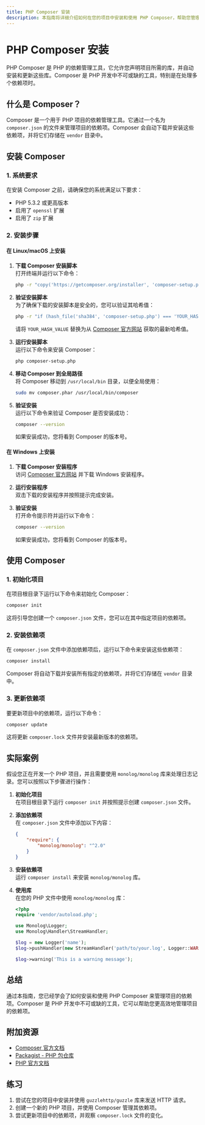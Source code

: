 ```yaml
---
title: PHP Composer 安装
description: 本指南将详细介绍如何在您的项目中安装和使用 PHP Composer，帮助您管理 PHP 依赖项。
---
```


# PHP Composer 安装

PHP Composer 是 PHP 的依赖管理工具，它允许您声明项目所需的库，并自动安装和更新这些库。Composer 是 PHP 开发中不可或缺的工具，特别是在处理多个依赖项时。

## 什么是 Composer？

Composer 是一个用于 PHP 项目的依赖管理工具。它通过一个名为 `composer.json` 的文件来管理项目的依赖项。Composer 会自动下载并安装这些依赖项，并将它们存储在 `vendor` 目录中。

## 安装 Composer

### 1. 系统要求

在安装 Composer 之前，请确保您的系统满足以下要求：

- PHP 5.3.2 或更高版本
- 启用了 `openssl` 扩展
- 启用了 `zip` 扩展

### 2. 安装步骤

#### 在 Linux/macOS 上安装

1. **下载 Composer 安装脚本**  
   打开终端并运行以下命令：

   ```bash
   php -r "copy('https://getcomposer.org/installer', 'composer-setup.php');"
   ```

2. **验证安装脚本**  
   为了确保下载的安装脚本是安全的，您可以验证其哈希值：

   ```bash
   php -r "if (hash_file('sha384', 'composer-setup.php') === 'YOUR_HASH_VALUE') { echo 'Installer verified'; } else { echo 'Installer corrupt'; unlink('composer-setup.php'); } echo PHP_EOL;"
   ```

   请将 `YOUR_HASH_VALUE` 替换为从 [Composer 官方网站](https://getcomposer.org/download/) 获取的最新哈希值。

3. **运行安装脚本**  
   运行以下命令来安装 Composer：

   ```bash
   php composer-setup.php
   ```

4. **移动 Composer 到全局路径**  
   将 Composer 移动到 `/usr/local/bin` 目录，以便全局使用：

   ```bash
   sudo mv composer.phar /usr/local/bin/composer
   ```

5. **验证安装**  
   运行以下命令来验证 Composer 是否安装成功：

   ```bash
   composer --version
   ```

   如果安装成功，您将看到 Composer 的版本号。

#### 在 Windows 上安装

1. **下载 Composer 安装程序**  
   访问 [Composer 官方网站](https://getcomposer.org/download/) 并下载 Windows 安装程序。

2. **运行安装程序**  
   双击下载的安装程序并按照提示完成安装。

3. **验证安装**  
   打开命令提示符并运行以下命令：

   ```bash
   composer --version
   ```

   如果安装成功，您将看到 Composer 的版本号。

## 使用 Composer

### 1. 初始化项目

在项目根目录下运行以下命令来初始化 Composer：

```bash
composer init
```

这将引导您创建一个 `composer.json` 文件，您可以在其中指定项目的依赖项。

### 2. 安装依赖项

在 `composer.json` 文件中添加依赖项后，运行以下命令来安装这些依赖项：

```bash
composer install
```

Composer 将自动下载并安装所有指定的依赖项，并将它们存储在 `vendor` 目录中。

### 3. 更新依赖项

要更新项目中的依赖项，运行以下命令：

```bash
composer update
```

这将更新 `composer.lock` 文件并安装最新版本的依赖项。

## 实际案例

假设您正在开发一个 PHP 项目，并且需要使用 `monolog/monolog` 库来处理日志记录。您可以按照以下步骤进行操作：

1. **初始化项目**  
   在项目根目录下运行 `composer init` 并按照提示创建 `composer.json` 文件。

2. **添加依赖项**  
   在 `composer.json` 文件中添加以下内容：

   ```json
   {
       "require": {
           "monolog/monolog": "^2.0"
       }
   }
   ```

3. **安装依赖项**  
   运行 `composer install` 来安装 `monolog/monolog` 库。

4. **使用库**  
   在您的 PHP 文件中使用 `monolog/monolog` 库：

   ```php
   <?php
   require 'vendor/autoload.php';

   use Monolog\Logger;
   use Monolog\Handler\StreamHandler;

   $log = new Logger('name');
   $log->pushHandler(new StreamHandler('path/to/your.log', Logger::WARNING));

   $log->warning('This is a warning message');
   ```

## 总结

通过本指南，您已经学会了如何安装和使用 PHP Composer 来管理项目的依赖项。Composer 是 PHP 开发中不可或缺的工具，它可以帮助您更高效地管理项目的依赖项。

## 附加资源

- [Composer 官方文档](https://getcomposer.org/doc/)
- [Packagist - PHP 包仓库](https://packagist.org/)
- [PHP 官方文档](https://www.php.net/docs.php)

## 练习

1. 尝试在您的项目中安装并使用 `guzzlehttp/guzzle` 库来发送 HTTP 请求。
2. 创建一个新的 PHP 项目，并使用 Composer 管理其依赖项。
3. 尝试更新项目中的依赖项，并观察 `composer.lock` 文件的变化。
